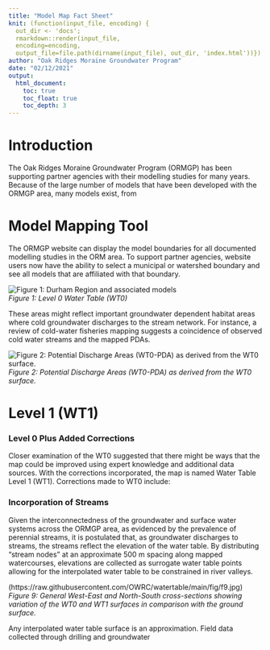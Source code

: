```yaml
---
title: "Model Map Fact Sheet"
knit: (function(input_file, encoding) {
  out_dir <- 'docs';
  rmarkdown::render(input_file,
  encoding=encoding,
  output_file=file.path(dirname(input_file), out_dir, 'index.html'))})
author: "Oak Ridges Moraine Groundwater Program"
date: "02/12/2021"
output: 
  html_document:
    toc: true
    toc_float: true
    toc_depth: 3
---
```



# Introduction

The Oak Ridges Moraine Groundwater Program (ORMGP) has been supporting partner agencies with their modelling studies for many years. Because of the large number of models that have been developed with the ORMGP area, many models exist, from 

# Model Mapping Tool

The ORMGP website can display the model boundaries for all documented modelling studies in the ORM area. To support partner agencies, website users now have the ability to select a municipal or watershed boundary and see all models that are affiliated with that boundary. 


![*Figure 1: Durham Region and associated models*](https://raw.githubusercontent.com/SteveShikaze/ModelMap/main/fig/ModelMapFig1.PNG)\
*Figure 1: Level 0 Water Table (WT0)*\

These areas might reflect important groundwater dependent habitat areas where cold groundwater discharges to the stream network. For instance, a review of cold-water fisheries mapping suggests a coincidence of observed cold water streams and the mapped PDAs. 

![*Figure 2: Potential Discharge Areas (WT0-PDA) as derived from the WT0 surface.*](https://raw.githubusercontent.com/OWRC/watertable/main/fig/f2.jpg)\
*Figure 2: Potential Discharge Areas (WT0-PDA) as derived from the WT0 surface.*\

# Level 1 (WT1) 
### Level 0 Plus Added Corrections

Closer examination of the WT0 suggested that there might be ways that the map could be improved using expert knowledge and additional data sources. With the corrections incorporated, the map is named Water Table Level 1 (WT1). Corrections made to WT0 include:


### Incorporation of Streams

Given the interconnectedness of the groundwater and surface water systems across the ORMGP area, as evidenced by the prevalence of perennial streams, it is postulated that, as groundwater discharges to streams, the streams reflect the elevation of the water table. By distributing “stream nodes” at an approximate 500 m spacing along mapped watercourses, elevations are collected as surrogate water table points allowing for the interpolated water table to be constrained in river valleys. 

(https://raw.githubusercontent.com/OWRC/watertable/main/fig/f9.jpg)\
*Figure 9: General West-East and North-South cross-sections showing variation of the WT0 and WT1 surfaces in comparison with the ground surface.*\

Any interpolated water table surface is an approximation. Field data collected through drilling and groundwater
